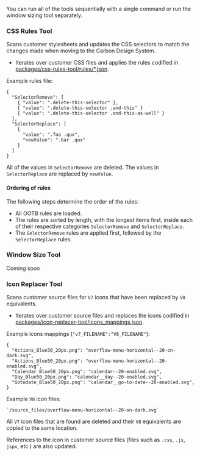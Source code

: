 

You can run all of the tools sequentially with a single command or run the window sizing tool separately.

### CSS Rules Tool

Scans customer stylesheets and updates the CSS selectors to match the changes made when moving to the Carbon Design System.

- Iterates over customer CSS files and applies the rules codified in [packages/css-rules-tool/rules/*.json](https://github.com/IBM/spm-ui-upgrade-helper/tree/main/packages/css-rules-tool/rules).

Example rules file:

    {
      "SelectorRemove": [
        { "value": ".delete-this-selector" },
        { "value": ".delete-this-selector .and-this" }
        { "value": ".delete-this-selector .and-this-as-well" }
      ],
      "SelectorReplace": [
        {
          "value": ".foo .qux",
          "newValue": ".bar .qux"
        }
      ]
    }

All of the values in `SelectorRemove` are deleted. The values in `SelectorReplace` are replaced by `newValue`.

#### Ordering of rules

The following steps determine the order of the rules:

- All OOTB rules are loaded.
- The rules are sorted by length, with the longest items first, inside each of their respective categories `SelectorRemove` and `SelectorReplace`.
- The `SelectorRemove` rules are applied first, followed by the `SelectorReplace` rules.

### Window Size Tool

Coming soon
<!--
Scans customer UIM files and updates the width of modals that are either too wide or too narrow based on their content.

- Iterates over customer UIM files and applies the rules codified in [packages/window-size-tool/rules.json](https://github.com/IBM/spm-ui-upgrade-helper/tree/main/packages/window-size-tool/rules.json).
- Any given UIM file will only match with one rule, so rule order matters.

Example rules file:

    // Find UIMs that have a width of 576px or lower, and contains a 2 column CLUSTER or a 4 column LIST, and update it's width to 'md'.

    {
      "width": "<= 576",
      "terms": [
        "//CLUSTER/@NUM_COLS = 2",
        "count(//LIST/*) = 4"
      ],
      "target": "md"
    }

The `width` expression is used to determine which UIM files to match against (the tool is inspecting the `WINDOW_OPTIONS` attribute of any `<PAGE>` or `<LINK>` elements it finds).

The `terms` array defines [XPath](https://developer.mozilla.org/en-US/docs/Web/XPath) expressions that are run against each UIM file that matches the `width` expression. If any of the expressions evaluated to `true` the size of that UIM is updated.

The `target` value is the new [Carbon modal size](https://www.carbondesignsystem.com/components/modal/style#sizes) category that should be applied to the modal if the `width` and any of the `terms` evaluate to `true`. The pixel values for each size category are codified in [packages/window-size-tool/sizes.js](https://github.com/IBM/spm-ui-upgrade-helper/tree/main/packages/window-size-tool/sizes.js).
-->

### Icon Replacer Tool

Scans customer source files for `V7` icons that have been replaced by `V8` equivalents.

- Iterates over customer source files and replaces the icons codified in [packages/icon-replacer-tool/icons_mappings.json](https://github.com/IBM/spm-ui-upgrade-helper/tree/main/packages/icon-replacer-tool/icon_mappings.json).

Example icons mappings (`"v7_FILENAME":"V8_FILENAME"`):

    {
      "Actions_Blue30_20px.png": "overflow-menu-horizontal--20-on-dark.svg",
      "Actions_Blue50_20px.png": "overflow-menu-horizontal--20-enabled.svg",
      "Calendar_Blue50_20px.png": "calendar--20-enabled.svg",
      "Day_Blue50_20px.png": "calendar__day--20-enabled.svg",
      "Gotodate_Blue50_20px.png": "calendar__go-to-date--20-enabled.svg",
    }

Example `V8` icon files:

    `/source_files/overflow-menu-horizontal--20-on-dark.svg`

All `V7` icon files that are found are deleted and their `V8` equivalents are copied to the same location.

References to the icon in customer source files (files such as `.css`, `.js`, `jspx`, etc.) are also updated.
